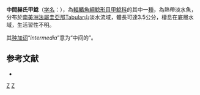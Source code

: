 {{Speciesbox
| status = NE
| status_system = IUCN3.1
| genus = Harttiella
| species = intermedia
| authority = [[Covain|Covain]] & [[Fisch-Muller|Fisch-Muller]], 2012
| synonyms = 
}}

'''中間赫氏甲鯰'''（[[學名|学名]]：{{Lang|la|Harttiella intermedia}}），為[[輻鰭魚綱|輻鰭魚綱]][[鯰形目|鯰形目]][[甲鯰科|甲鯰科]]的其中一[[種|種]]，為熱帶淡水魚，分布於[[南美洲|南美洲]][[法屬圭亞那|法屬圭亞那]]Tabular山淡水流域，體長可達3.5公分，棲息在底層水域，生活習性不明。

其[[种加词|种加词]]“''intermedia''”意为“中间的”。

==参考文献==
*{{FishBase_species|genus=Harttiella|species=intermedia|year=2014|month=11}}
{{Taxonbar|from=Q5553701}}

[[Category:赫氏甲鯰屬|Z]]
[[Category:2012年描述的动物|Z]]